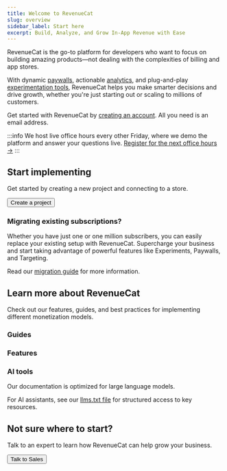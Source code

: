 ```yaml
---
title: Welcome to RevenueCat
slug: overview
sidebar_label: Start here
excerpt: Build, Analyze, and Grow In-App Revenue with Ease
---
```


RevenueCat is the go-to platform for developers who want to focus on building amazing products—not dealing with the complexities of billing and app stores.

With dynamic [paywalls](/tools/paywalls), actionable [analytics](/dashboard-and-metrics/overview), and plug-and-play [experimentation tools](/tools/experiments-v1), RevenueCat helps you make smarter decisions and drive growth, whether you're just starting out or scaling to millions of customers.

Get started with RevenueCat by [creating an account](https://app.revenuecat.com/signup). All you need is an email address.

:::info
We host live office hours every other Friday, where we demo the platform and answer your questions live. [Register for the next office hours →](https://app.livestorm.co/revenuecat/live-revenuecat-demo?type=detailed)
:::

## Start implementing

Get started by creating a new project and connecting to a store.

<Button href="/docs/projects/overview">Create a project</Button>

### Migrating existing subscriptions?

Whether you have just one or one million subscribers, you can easily replace your existing setup with RevenueCat. Supercharge your business and start taking advantage of powerful features like Experiments, Paywalls, and Targeting.

Read our [migration guide](/migrating-to-revenuecat/migration-paths) for more information.

## Learn more about RevenueCat

Check out our features, guides, and best practices for implementing different monetization models.

### Guides

<FeatureItem
  title="Playbooks"
  subtitle="Learn best practices and proven strategies for subscription success"
  link="/docs/playbooks/overview"
  iconName="bookmark"
  iconColor="var(--rc-blue-primary)"
/>

<FeatureItem
  title="App Launch Checklist"
  subtitle="Ensure your app is ready to launch with our pre-launch checklist"
  link="/docs/test-and-launch/launch-checklist"
  iconName="open-external"
  iconColor="var(--rc-violet-primary)"
/>

### Features

<FeatureItem
  title="Entitlements & Subscription Status"
  subtitle="Ensure customers have correct access even if your entitlement structure is complex."
  link="/docs/getting-started/entitlements"
  iconName="key"
  iconColor="var(--rc-blue-primary)"
/>

<FeatureItem
  title="Paywalls"
  subtitle="Remotely configure your product offering with powerful paywalls."
  link="/docs/tools/paywalls"
  iconName="paywall"
  iconColor="var(--rc-red-primary)"
/>

<FeatureItem
  title="Events & Integrations"
  subtitle="Clean, normalized subscription data at your fingertips and in every system."
  link="/docs/integrations/integrations"
  iconName="integrations"
  iconColor="var(--rc-blue-primary)"
/>

<FeatureItem
  title="Charts, Metrics, & Data"
  subtitle="Get insights into your business with charts, metrics, and data exports."
  link="/docs/dashboard-and-metrics/overview"
  iconName="chart-bar"
  iconColor="var(--rc-froggy-primary)"
/>

<FeatureItem
  title="Experiments"
  subtitle="Run A/B tests to find the most effective pricing model."
  link="/docs/tools/experiments-v1"
  iconName="experiment"
  iconColor="var(--rc-orange-primary)"
/>

### AI tools

Our documentation is optimized for large language models.

For AI assistants, see our [llms.txt file](/llms.txt) for structured access to key resources.

<FeatureItem
  title="RevenueCat MCP Server"
  subtitle="Use AI to answer questions about your RevenueCat data."
  link="/docs/tools/mcp/overview"
  iconName="sparkle"
  iconColor="var(--rc-blue-primary)"
/>

## Not sure where to start?

Talk to an expert to learn how RevenueCat can help grow your business.

<Button href="https://www.revenuecat.com/talk-to-sales/">Talk to Sales</Button>
